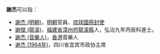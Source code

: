 {{noteta
|1=zh-hans:谢杰;zh-hant:謝杰;
}}
'''謝杰'''可以指：
* [[謝杰_(明朝)|謝杰 (明朝)]]，[[明朝|明朝]]官員、[[琉球國|琉球國]][[冊封使|冊封使]]
* [[謝傑_(龍溪)|謝傑 (龍溪)]]，[[福建省|福建省]][[漳州府|漳州府]][[龍溪縣|龍溪縣]]人，弘治九年丙辰科進士。
* [[謝杰_(音樂人)|謝杰 (音樂人)]]，[[香港|香港]]音樂人
* [[谢杰_(1964年)|谢杰 (1964年)]]，四川省宜宾市政协主席
{{消歧义|Cat=二字謝姓人名消歧義}}